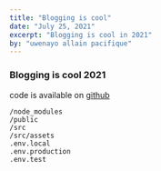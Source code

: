 ```yaml
---
title: "Blogging is cool"
date: "July 25, 2021"
excerpt: "Blogging is cool in 2021"
by: "uwenayo allain pacifique"
---
```


### Blogging is cool 2021

code is available on [github](https://github.com/uwenayoallain)

```.gitignore:.gitignore
/node_modules
/public
/src
/src/assets
.env.local
.env.production
.env.test
```
